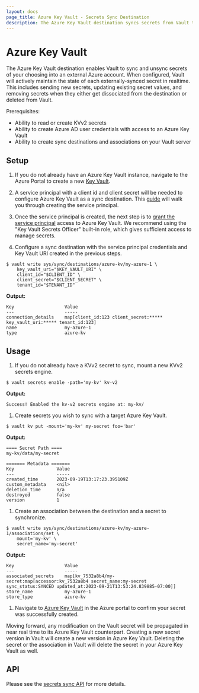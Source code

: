 ```yaml
---
layout: docs
page_title: Azure Key Vault - Secrets Sync Destination
description: The Azure Key Vault destination syncs secrets from Vault to Azure.
---
```


# Azure Key Vault

The Azure Key Vault destination enables Vault to sync and unsync secrets of your choosing into
an external Azure account. When configured, Vault will actively maintain the state of each externally-synced
secret in realtime. This includes sending new secrets, updating existing secret values, and removing
secrets when they either get dissociated from the destination or deleted from Vault.

Prerequisites:
* Ability to read or create KVv2 secrets
* Ability to create Azure AD user credentials with access to an Azure Key Vault
* Ability to create sync destinations and associations on your Vault server

## Setup

1. If you do not already have an Azure Key Vault instance, navigate to the Azure Portal to create a new
  [Key Vault](https://learn.microsoft.com/en-us/azure/key-vault/general/quick-create-portal).

1. A service principal with a client id and client secret will be needed to configure Azure Key Vault as a
  sync destination. This [guide](https://learn.microsoft.com/en-us/azure/active-directory/develop/howto-create-service-principal-portal)
  will walk you through creating the service principal.

1. Once the service principal is created, the next step is to
  [grant the service principal](https://learn.microsoft.com/en-us/azure/key-vault/general/rbac-guide?tabs=azure-cli)
  access to Azure Key Vault. We recommend using the "Key Vault Secrets Officer" built-in role,
  which gives sufficient access to manage secrets.

1. Configure a sync destination with the service principal credentials and Key Vault URI created in the previous steps.

  ```shell-session
  $ vault write sys/sync/destinations/azure-kv/my-azure-1 \
      key_vault_uri="$KEY_VAULT_URI" \
      client_id="$CLIENT_ID" \
      client_secret="$CLIENT_SECRET" \
      tenant_id="$TENANT_ID"
  ```

  **Output:**

  <CodeBlockConfig hideClipboard>

  ```plaintext
  Key                   Value
  ---                   -----
  connection_details    map[client_id:123 client_secret:***** key_vault_uri:***** tenant_id:123]
  name                  my-azure-1
  type                  azure-kv
  ```

  </CodeBlockConfig>

## Usage

1. If you do not already have a KVv2 secret to sync, mount a new KVv2 secrets engine.

  ```shell-session
  $ vault secrets enable -path='my-kv' kv-v2
  ```

  **Output:**

  <CodeBlockConfig hideClipboard>

  ```plaintext
  Success! Enabled the kv-v2 secrets engine at: my-kv/
  ```

  </CodeBlockConfig>

1. Create secrets you wish to sync with a target Azure Key Vault.

  ```shell-session
  $ vault kv put -mount='my-kv' my-secret foo='bar'
  ```

  **Output:**

  <CodeBlockConfig hideClipboard>

  ```plaintext
  ==== Secret Path ====
  my-kv/data/my-secret

  ======= Metadata =======
  Key                Value
  ---                -----
  created_time       2023-09-19T13:17:23.395109Z
  custom_metadata    <nil>
  deletion_time      n/a
  destroyed          false
  version            1
  ```

  </CodeBlockConfig>

1. Create an association between the destination and a secret to synchronize.

  ```shell-session
  $ vault write sys/sync/destinations/azure-kv/my-azure-1/associations/set \
      mount='my-kv' \
      secret_name='my-secret'
  ```

  **Output:**

  <CodeBlockConfig hideClipboard>

  ```plaintext
  Key                   Value
  ---                   -----
  associated_secrets    map[kv_7532a8b4/my-secret:map[accessor:kv_7532a8b4 secret_name:my-secret sync_status:SYNCED updated_at:2023-09-21T13:53:24.839885-07:00]]
  store_name            my-azure-1
  store_type            azure-kv
  ```

  </CodeBlockConfig>

1. Navigate to [Azure Key Vault](https://portal.azure.com/#view/HubsExtension/BrowseResource/resourceType/Microsoft.KeyVault%2Fvaults)
  in the Azure portal to confirm your secret was successfully created.

Moving forward, any modification on the Vault secret will be propagated in near real time to its Azure Key Vault
counterpart. Creating a new secret version in Vault will create a new version in Azure Key Vault. Deleting the secret
or the association in Vault will delete the secret in your Azure Key Vault as well.

## API

Please see the [secrets sync API](/vault/api-docs/system/secrets-sync) for more details.
